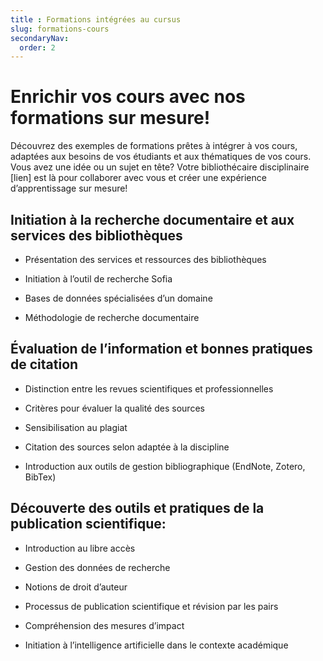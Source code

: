 ```yaml
---
title : Formations intégrées au cursus 
slug: formations-cours
secondaryNav:
  order: 2
---
```


# Enrichir vos cours avec nos formations sur mesure! 

Découvrez des exemples de formations prêtes à intégrer à vos cours, adaptées aux besoins de vos étudiants et aux thématiques de vos cours. Vous avez une idée ou un sujet en tête? Votre bibliothécaire disciplinaire [lien] est là pour collaborer avec vous et créer une expérience d’apprentissage sur mesure! 

 

## Initiation à la recherche documentaire et aux services des bibliothèques  

- Présentation des services et ressources des bibliothèques   

- Initiation à l’outil de recherche Sofia   

- Bases de données spécialisées d’un domaine 

- Méthodologie de recherche documentaire   

  

## Évaluation de l’information et bonnes pratiques de citation 

- Distinction entre les revues scientifiques et professionnelles   

- Critères pour évaluer la qualité des sources   

- Sensibilisation au plagiat  

- Citation des sources selon adaptée à la discipline 

- Introduction aux outils de gestion bibliographique (EndNote, Zotero, BibTex)   

  

## Découverte des outils et pratiques de la publication scientifique:    

- Introduction au libre accès   

- Gestion des données de recherche   

- Notions de droit d’auteur   

- Processus de publication scientifique et révision par les pairs   

- Compréhension des mesures d’impact   

- Initiation à l’intelligence artificielle dans le contexte académique   
